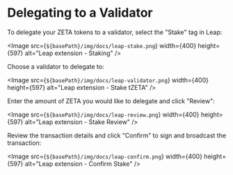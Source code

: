 

# Delegating to a Validator

To delegate your ZETA tokens to a validator, select the "Stake" tag in Leap:

<Image src={`${basePath}/img/docs/leap-stake.png`} width={400} height={597} alt="Leap extension - Staking" />

Choose a validator to delegate to:

<Image src={`${basePath}/img/docs/leap-validator.png`} width={400} height={597} alt="Leap extension - Stake tZETA" />

Enter the amount of ZETA you would like to delegate and click "Review":

<Image src={`${basePath}/img/docs/leap-review.png`} width={400} height={597} alt="Leap extension - Stake Review" />

Review the transaction details and click "Confirm" to sign and broadcast the
transaction:

<Image src={`${basePath}/img/docs/leap-confirm.png`} width={400} height={597} alt="Leap extension - Confirm Stake" />
